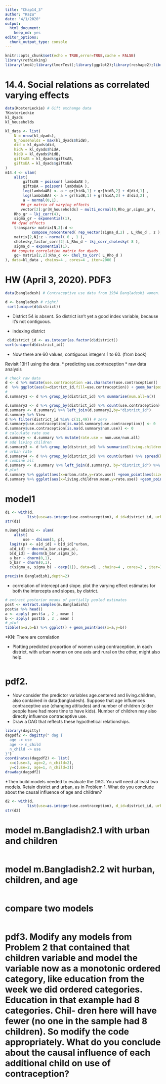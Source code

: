 ```yaml
---
title: "Chap14_3"
author: "Kazu"
date: "4/1/2020"
output: 
  html_document: 
    keep_md: yes
editor_options: 
  chunk_output_type: console
---
```


```r
knitr::opts_chunk$set(echo = TRUE,error=TRUE,cache = FALSE)
library(rethinking)
library(lme4);library(lmerTest);library(ggplot2);library(reshape2);library(tidyverse);library(readr)
```

# 14.4. Social relations as correlated varying effects
```r
data(KosterLeckie) # Gift exchange data
?KosterLeckie
kl_dyads
kl_households
```

```r
kl_data <- list(
    N = nrow(kl_dyads),
    N_households = max(kl_dyads$hidB),
    did = kl_dyads$did,
    hidA = kl_dyads$hidA,
    hidB = kl_dyads$hidB,
    giftsAB = kl_dyads$giftsAB,
    giftsBA = kl_dyads$giftsBA
)
m14.4 <- ulam(
    alist(
        giftsAB ~ poisson( lambdaAB ),
        giftsBA ~ poisson( lambdaBA ),
        log(lambdaAB) <- a + gr[hidA,1] + gr[hidB,2] + d[did,1] ,
        log(lambdaBA) <- a + gr[hidB,1] + gr[hidA,2] + d[did,2] ,
        a ~ normal(0,1),
       ## gr matrix of varying effects
       vector[2]:gr[N_households] ~ multi_normal(0,Rho_gr,sigma_gr),
    Rho_gr ~ lkj_corr(4),
    sigma_gr ~ exponential(1),
   ## dyad effects
    transpars> matrix[N,2]:d <-
            compose_noncentered( rep_vector(sigma_d,2) , L_Rho_d , z ),
    matrix[2,N]:z ~ normal( 0 , 1 ),
    cholesky_factor_corr[2]:L_Rho_d ~ lkj_corr_cholesky( 8 ),
    sigma_d ~ exponential(1),
   ## compute correlation matrix for dyads
    gq> matrix[2,2]:Rho_d <<- Chol_to_Corr( L_Rho_d )
), data=kl_data , chains=4 , cores=4 , iter=2000 )

```

# HW (April 3, 2020). PDF3

```r
data(bangladesh) # Contraceptive use data from 1934 Bangladeshi women.
```

```r
d <- bangladesh # right?
 sort(unique(d$district))
```
* District 54 is absent. So district isn’t yet a good index variable, because it’s not contiguous. 

* indexing district
```r
 d$district_id <- as.integer(as.factor(d$district))
sort(unique(d$district_id))
```
* Now there are 60 values, contiguous integers 1 to 60. (from book)

Revisit 13H1 using the data.
* predicting use.contraception
* raw data analysis
```r
# check raw data
d <- d %>% mutate(use.contraception =as.character(use.contraception))
d  %>% ggplot(aes(x=district_id,fill=use.contraception)) + geom_bar(position="fill") + scale_y_continuous(labels = scales::percent)
# 
d.summary1 <- d %>% group_by(district_id) %>% summarise(num.all=n())

d.summary2 <- d %>% group_by(district_id) %>% count(use.contraception) %>% filter(use.contraception==1) %>% rename(num.use=n)
d.summary <- d.summary1 %>% left_join(d.summary2,by="district_id") 
d.summary %>% View
d %>% filter(district_id %in% c(11,49)) # zero
d.summary$use.contraception[is.na(d.summary$use.contraception)] <- 0
d.summary$use.contraception[is.na(d.summary$num.use)] <- 0
# calculate rate use
d.summary <- d.summary %>% mutate(rate.use = num.use/num.all)
# add living children
d.summary3 <- d %>% group_by(district_id) %>% summarize(living.children.mean=mean(living.children))
# urban rate
d.summary4 <- d %>% group_by(district_id) %>% count(urban) %>% spread(key="urban",value="n") %>% mutate(urban=replace_na(`1`,0))
# combine all
d.summary <- d.summary %>% left_join(d.summary3, by="district_id") %>% left_join(d.summary4 %>% dplyr::select(district_id,urban), by="district_id") %>% dplyr::select(district_id, num.all,num.use,rate.use,living.children.mean,urban) %>% mutate(urban.rate=urban/num.all)
# plot
d.summary %>% ggplot(aes(x=urban.rate,y=rate.use)) +geom_point(aes(size=living.children.mean))
d.summary %>% ggplot(aes(x=living.children.mean,y=rate.use)) +geom_point(aes(size=urban.rate))
```

# model1
```r
d1 <- with(d, 
          list(use=as.integer(use.contraception), d_id=district_id, urban=urban))
str(d1)

m.Bangladish1 <- ulam(
    alist(
        use ~ dbinom(1, p),
  logit(p) <- a[d_id] + b[d_id]*urban,
  a[d_id] ~ dnorm(a_bar,sigma_a),
  b[d_id] ~ dnorm(b_bar,sigma_b),
  a_bar ~ dnorm(0,1),
  b_bar ~ dnorm(0,1),
  c(sigma_a, sigma_b) ~ dexp(1)), data=d1 , chains=4 , cores=2 , iter=1000 )

precis(m.Bangladish1,depth=2)
```

* correlation of intercept and slope. plot the varying effect estimates for both the intercepts and slopes, by district.
```r
# extract posterior means of partially pooled estimates
post <- extract.samples(m.Bangladish1) 
post$a %>% head()
a <- apply( post$a , 2 , mean )
b <- apply( post$b , 2 , mean )
# plot
tibble(a=a,b=b) %>% ggplot() + geom_point(aes(x=a,y=b))  

```
*KN: There are correlation

* Plotting predicted proportion of women using contraception, in each district, with urban women on one axis and rural on the other, might also help.
```r

```


# pdf2.
* Now consider the predictor variables age.centered and living.children, also contained in data(bangladesh). Suppose that age influences contraceptive use (changing attitudes) and number of children (older people have had more time to have kids). Number of children may also directly influence contraceptive use. 
* Draw a DAG that reflects these hypothetical relationships. 
```r
library(dagitty)
dagpdf2 <- dagitty(" dag {
  age -> use
  age -> n_child
  n_child -> use
}")
coordinates(dagpdf2) <- list(
  x=c(use=3, age=2, n_child=2),
  y=c(use=2, age=1, n_child=3))
drawdag(dagpdf2) 
```
*Then build models needed to evaluate the DAG. You will need at least two models. Retain district and urban, as in Problem 1. What do you conclude about the causal influence of age and children?
```r
d2 <- with(d, 
          list(use=as.integer(use.contraception), d_id=district_id, urban=urban,age=living.children,children=living.children))
str(d2)

```
# model m.Bangladish2.1 with urban and children
```r

```


# model m.Bangladish2.2 wit hurban, children, and age
```r

```

# compare two models
```r

```



# pdf3. Modify any models from Problem 2 that contained that children variable and model the variable now as a monotonic ordered category, like education from the week we did ordered categories. Education in that example had 8 categories. Chil- dren here will have fewer (no one in the sample had 8 children). So modify the code appropriately. What do you conclude about the causal influence of each additional child on use of contraception?
```r

```

